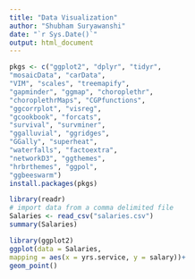 ```yaml
---
title: "Data Visualization"
author: "Shubham Suryawanshi"
date: "`r Sys.Date()`"
output: html_document
---
```


```r
pkgs <- c("ggplot2", "dplyr", "tidyr",
"mosaicData", "carData",
"VIM", "scales", "treemapify",
"gapminder", "ggmap", "choroplethr",
"choroplethrMaps", "CGPfunctions",
"ggcorrplot", "visreg",
"gcookbook", "forcats",
"survival", "survminer",
"ggalluvial", "ggridges",
"GGally", "superheat",
"waterfalls", "factoextra",
"networkD3", "ggthemes",
"hrbrthemes", "ggpol",
"ggbeeswarm")
install.packages(pkgs)
```

```r
library(readr)
# import data from a comma delimited file
Salaries <- read_csv("salaries.csv")
summary(Salaries)
```

```r
library(ggplot2)
ggplot(data = Salaries,
mapping = aes(x = yrs.service, y = salary))+
geom_point()

```

